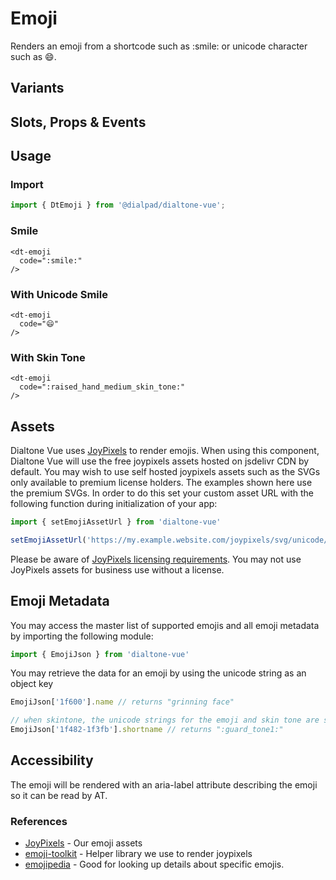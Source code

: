 
# Emoji

<Subtitle>
  Renders an emoji from a shortcode such as :smile: or unicode character such as 😄.
</Subtitle>

<Canvas>
  <Story id="components-emoji--default" />
</Canvas>

## Variants

<Canvas>
  <Story id="components-emoji--variants" />
</Canvas>

## Slots, Props & Events

<ArgsTable story={PRIMARY_STORY} />

## Usage

### Import

```jsx
import { DtEmoji } from '@dialpad/dialtone-vue';
```

### Smile

```vue
<dt-emoji
  code=":smile:"
/>
```

### With Unicode Smile

```vue
<dt-emoji
  code="😄"
/>
```

### With Skin Tone

```vue
<dt-emoji
  code=":raised_hand_medium_skin_tone:"
/>
```

## Assets

Dialtone Vue uses [JoyPixels](https://www.joypixels.com/) to render emojis. When using this component,
Dialtone Vue will use the free joypixels assets hosted on jsdelivr CDN by default. You may wish to use self hosted
joypixels assets such as the SVGs only available to premium license holders. The examples shown here use the premium
SVGs. In order to do this set your custom asset URL with the following function during initialization of your app:

```js
import { setEmojiAssetUrl } from 'dialtone-vue'

setEmojiAssetUrl('https://my.example.website.com/joypixels/svg/unicode/')
```

Please be aware of [JoyPixels licensing requirements](https://www.joypixels.com/licenses). You may not use JoyPixels
assets for business use without a license.

## Emoji Metadata

You may access the master list of supported emojis and all emoji metadata by importing the following module:

```js
import { EmojiJson } from 'dialtone-vue'
```

You may retrieve the data for an emoji by using the unicode string as an object key

```js
EmojiJson['1f600'].name // returns "grinning face"

// when skintone, the unicode strings for the emoji and skin tone are separated by a -
EmojiJson['1f482-1f3fb'].shortname // returns ":guard_tone1:"
```

## Accessibility

The emoji will be rendered with an aria-label attribute describing the emoji so it can be read by AT.

### References

- [JoyPixels](https://www.joypixels.com/) - Our emoji assets
- [emoji-toolkit](https://github.com/joypixels/emoji-toolkit) - Helper library we use to render joypixels
- [emojipedia](https://emojipedia.org/) - Good for looking up details about specific emojis.

